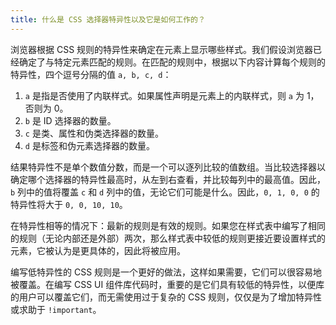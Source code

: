 ```yaml
---
title: 什么是 CSS 选择器特异性以及它是如何工作的？
---
```


浏览器根据 CSS 规则的特异性来确定在元素上显示哪些样式。我们假设浏览器已经确定了与特定元素匹配的规则。在匹配的规则中，根据以下内容计算每个规则的特异性，四个逗号分隔的值 `a, b, c, d`：

1. `a` 是指是否使用了内联样式。如果属性声明是元素上的内联样式，则 `a` 为 1，否则为 0。
2. `b` 是 ID 选择器的数量。
3. `c` 是类、属性和伪类选择器的数量。
4. `d` 是标签和伪元素选择器的数量。

结果特异性不是单个数值分数，而是一个可以逐列比较的值数组。当比较选择器以确定哪个选择器的特异性最高时，从左到右查看，并比较每列中的最高值。因此，`b` 列中的值将覆盖 `c` 和 `d` 列中的值，无论它们可能是什么。因此，`0, 1, 0, 0` 的特异性将大于 `0, 0, 10, 10`。

在特异性相等的情况下：最新的规则是有效的规则。如果您在样式表中编写了相同的规则（无论内部还是外部）两次，那么样式表中较低的规则更接近要设置样式的元素，它被认为是更具体的，因此将被应用。

编写低特异性的 CSS 规则是一个更好的做法，这样如果需要，它们可以很容易地被覆盖。在编写 CSS UI 组件库代码时，重要的是它们具有较低的特异性，以便库的用户可以覆盖它们，而无需使用过于复杂的 CSS 规则，仅仅是为了增加特异性或求助于 `!important`。
